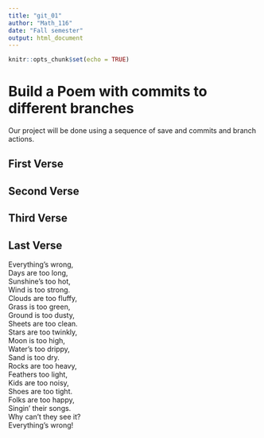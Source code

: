 ```yaml
---
title: "git_01"
author: "Math_116"
date: "Fall semester"
output: html_document
---
```


```r
knitr::opts_chunk$set(echo = TRUE)
```
# Build a Poem with commits to different branches
Our project will be done using a sequence of save and commits and branch actions.
<!-- Do not modify or change any text in "!--" bracketed areas such as this --- these are instructions to
you, if you change any of this the git program will notice it and compromise your git merging strategy !-->

## First Verse 
<!--Put the first five lines of a poem by Lewis Carrol in this section!-->

## Second Verse
<!--Put the first five lines of a poem by Robert Frost here!-->

## Third Verse
<!--Put the first two verses of The Walrus and the Carpenter here!-->

## Last Verse
<!--Put a short poem of your choice 8-20 lines,here!-->  
Everything's wrong,  
Days are too long,  
Sunshine's too hot,  
Wind is too strong.  
Clouds are too fluffy,  
Grass is too green,  
Ground is too dusty,  
Sheets are too clean.  
Stars are too twinkly,  
Moon is too high,  
Water's too drippy,  
Sand is too dry.   
Rocks are too heavy,  
Feathers too light,  
Kids are too noisy,  
Shoes are too tight.  
Folks are too happy,  
Singin' their songs.  
Why can't they see it?  
Everything's wrong!   

